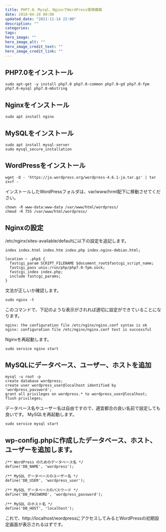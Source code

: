 ```yaml
---
title: PHP7.0、Mysql、NginxでWordPress環境構築
date: 2018-04-28 00:00
updated_date: "2021-11-14 22:00"
description: ""
categories:
tags:
hero_image: ""
hero_image_alt: ""
hero_image_credit_text: ""
hero_image_credit_link: ""
---
```

## PHP7.0をインストール

```
sudo apt-get -y install php7.0 php7.0-common php7.0-gd php7.0-fpm php7.0-mysql php7.0-mbstring
```

## Nginxをインストール

```
sudo apt install nginx
```

## MySQLをインストール

```
sudo apt install mysql-server
sudo mysql_secure_installation
```

## WordPressをインストール

```
wget -O - 'https://ja.wordpress.org/wordpress-4.6.1-ja.tar.gz' | tar zxvf -
```

インストールしたWordPressフォルダは、var/www/hrml配下に移動させてください。

```
chown -R www-data:www-data /var/www/html/wordpress/
chmod -R 755 /var/www/html/wordpress/
```

## Nginxの設定
/etc/nginx/sites-available/defaultに以下の設定を追記します。

```
index index.html index.htm index.php index.nginx-debian.html;

location ~ .php$ {
  fastcgi_param SCRIPT_FILENAME $document_root$fastcgi_script_name;
  fastcgi_pass unix:/run/php/php7.0-fpm.sock;
  fastcgi_index index.php;
  include fastcgi_params;
}
```

文法が正しいか確認します。

```
sudo nginx -t
```

このコマンドで、下記のような表示がされれば適切に設定ができていることになります。

```
nginx: the configuration file /etc/nginx/nginx.conf syntax is ok
nginx: configuration file /etc/nginx/nginx.conf test is successful
```

Nginxを再起動します。

```
sudo service nginx start
```

## MySQLにデータベース、ユーザー、ホストを追加

```
mysql -u root -p
create database wordpress;
create user wordpress_user@localhost identified by 'wordpress_password';
grant all privileges on wordpress.* to wordpress_user@localhost;
flush privileges;
```

データベース名やユーザー名は自由ですので、適宜都合の良い名前で設定しても良いです。
MySQLを再起動します。

```
sudo service mysql start
```

## wp-config.phpに作成したデータベース、ホスト、ユーザーを追加します。

```
/** WordPress のためのデータベース名 */
define('DB_NAME', 'wordpress');

/** MySQL データベースのユーザー名 */
define('DB_USER', 'wordpress_user');

/** MySQL データベースのパスワード */
define('DB_PASSWORD', 'wordpress_password');

/** MySQL のホスト名 */
define('DB_HOST', 'localhost');
```

これで、http://localhost/wordpressにアクセスしてみるとWordPressの初期設定画面が表示されるはずです。